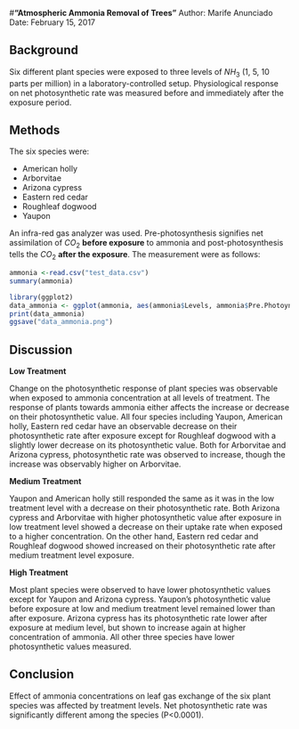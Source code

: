 
#**"Atmospheric Ammonia Removal of Trees"**
Author: Marife Anunciado
Date: February 15, 2017

## Background

Six different plant species were exposed to three levels of $NH_3$ (1, 5, 10 parts per million) in a laboratory-controlled setup. Physiological response on net photosynthetic rate was measured before and immediately after the exposure period. 

## Methods

 The six species were:
 
 *  American holly
 *  Arborvitae
 *  Arizona cypress
 *  Eastern red cedar
 *  Roughleaf dogwood
 *  Yaupon
 
 An infra-red gas analyzer was used. Pre-photosynthesis signifies net assimilation of $CO_2$ **before exposure** to ammonia and post-photosynthesis tells the $CO_2$ **after the exposure**. The measurement were as follows:
```r
ammonia <-read.csv("test_data.csv")
summary(ammonia)
```

```r
library(ggplot2)
data_ammonia <- ggplot(ammonia, aes(ammonia$Levels, ammonia$Pre.Photoynthesis)) + geom_jitter(stat = "identity", color=ammonia$Levels) + facet_grid(~ ammonia$Species) + xlab("Ammonia Concentration, ppm") + ylab("Net Photosynthesis, umol") + theme_dark()
print(data_ammonia)
ggsave("data_ammonia.png")
```

## Discussion

**Low Treatment**

Change on the photosynthetic response of plant species was observable when exposed to ammonia concentration at all levels of treatment. The response of plants towards ammonia either affects the increase or decrease on their photosynthetic value. All four species including Yaupon, American holly, Eastern red cedar have an observable decrease on their photosynthetic rate after exposure except for Roughleaf dogwood with a slightly lower decrease on its photosynthetic value. Both for Arborvitae and Arizona cypress, photosynthetic rate was observed to increase, though the increase was observably higher on Arborvitae.

**Medium Treatment**

Yaupon and American holly still responded the same as it was in the low treatment level with a decrease on their photosynthetic rate. Both Arizona cypress and Arborvitae with higher photosynthetic value after exposure in low treatment level showed a decrease on their uptake rate when exposed to a higher concentration. On the other hand, Eastern red cedar and Roughleaf dogwood showed increased on their photosynthetic rate after medium treatment level exposure. 

**High Treatment**

Most plant species were observed to have lower photosynthetic values except for Yaupon and Arizona cypress. Yaupon’s photosynthetic value before exposure at low and medium treatment level remained lower than after exposure. Arizona cypress has its photosynthetic rate lower after exposure at medium level, but shown to increase again at higher concentration of ammonia. All other three species have lower photosynthetic values measured. 


## Conclusion
Effect of ammonia concentrations on leaf gas exchange of the six plant species was affected by treatment levels. Net photosynthetic rate was significantly different among the species (P<0.0001). 